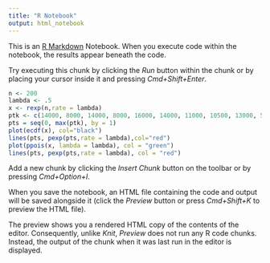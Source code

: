 ```yaml
---
title: "R Notebook"
output: html_notebook
---
```


This is an [R Markdown](http://rmarkdown.rstudio.com) Notebook. When you execute code within the notebook, the results appear beneath the code. 

Try executing this chunk by clicking the *Run* button within the chunk or by placing your cursor inside it and pressing *Cmd+Shift+Enter*. 

```r

n <- 200
lambda <- .5
x <- rexp(n,rate = lambda)
ptk <- c(14000, 8000, 14000, 8000, 16000, 14000, 11000, 10500, 13000, 5000, 15500, 15000)
pts = seq(0, max(ptk), by = 1)
plot(ecdf(x), col="black")
lines(pts, pexp(pts,rate = lambda),col="red")
plot(ppois(x, lambda = lambda), col = "green")
lines(pts, pexp(pts,rate = lambda), col = "red")

```

Add a new chunk by clicking the *Insert Chunk* button on the toolbar or by pressing *Cmd+Option+I*.

When you save the notebook, an HTML file containing the code and output will be saved alongside it (click the *Preview* button or press *Cmd+Shift+K* to preview the HTML file). 

The preview shows you a rendered HTML copy of the contents of the editor. Consequently, unlike *Knit*, *Preview* does not run any R code chunks. Instead, the output of the chunk when it was last run in the editor is displayed.

